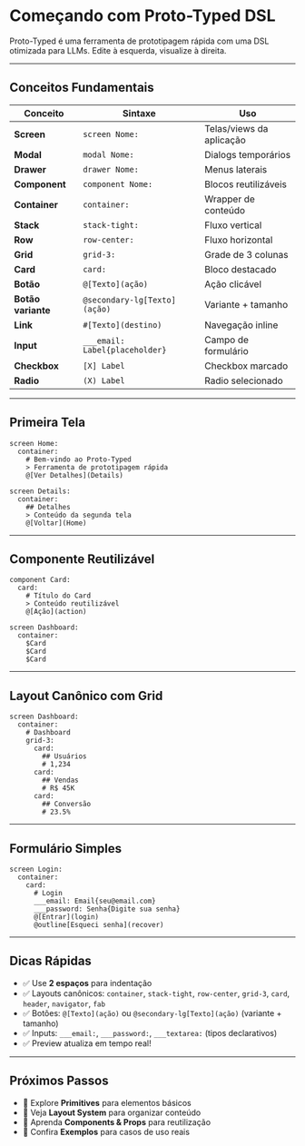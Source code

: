 
# Começando com Proto-Typed DSL


Proto-Typed é uma ferramenta de prototipagem rápida com uma DSL otimizada para LLMs. Edite à esquerda, visualize à direita.

---

## Conceitos Fundamentais

| Conceito      | Sintaxe                        | Uso                      |
|--------------|-------------------------------|--------------------------|
| **Screen**   | `screen Nome:`                | Telas/views da aplicação |
| **Modal**    | `modal Nome:`                 | Dialogs temporários      |
| **Drawer**   | `drawer Nome:`                | Menus laterais           |
| **Component**| `component Nome:`             | Blocos reutilizáveis     |
| **Container**| `container:`                  | Wrapper de conteúdo      |
| **Stack**    | `stack-tight:`                | Fluxo vertical           |
| **Row**      | `row-center:`                 | Fluxo horizontal         |
| **Grid**     | `grid-3:`                     | Grade de 3 colunas       |
| **Card**     | `card:`                       | Bloco destacado          |
| **Botão**    | `@[Texto](ação)`              | Ação clicável            |
| **Botão variante** | `@secondary-lg[Texto](ação)` | Variante + tamanho      |
| **Link**     | `#[Texto](destino)`           | Navegação inline         |
| **Input**    | `___email: Label{placeholder}`| Campo de formulário      |
| **Checkbox** | `[X] Label`                   | Checkbox marcado         |
| **Radio**    | `(X) Label`                   | Radio selecionado        |

---

## Primeira Tela

<DslExample title="Duas Telas" description="Navegação entre telas com botões">

```dsl
screen Home:
  container:
    # Bem-vindo ao Proto-Typed
    > Ferramenta de prototipagem rápida
    @[Ver Detalhes](Details)

screen Details:
  container:
    ## Detalhes
    > Conteúdo da segunda tela
    @[Voltar](Home)
```

</DslExample>

---

## Componente Reutilizável

<DslExample title="Componente" description="Declare uma vez, use em qualquer lugar">

```dsl
component Card:
  card:
    # Título do Card
    > Conteúdo reutilizável
    @[Ação](action)

screen Dashboard:
  container:
    $Card
    $Card
    $Card
```

</DslExample>

---

## Layout Canônico com Grid

<DslExample title="Grid de Cards" description="Organize elementos em grade">

```dsl
screen Dashboard:
  container:
    # Dashboard
    grid-3:
      card:
        ## Usuários
        # 1,234
      card:
        ## Vendas
        # R$ 45K
      card:
        ## Conversão
        # 23.5%
```

</DslExample>

---

## Formulário Simples

<DslExample title="Login" description="Inputs e botões">

```dsl
screen Login:
  container:
    card:
      # Login
      ___email: Email{seu@email.com}
      ___password: Senha{Digite sua senha}
      @[Entrar](login)
      @outline[Esqueci senha](recover)
```

</DslExample>

---

## Dicas Rápidas

- ✅ Use **2 espaços** para indentação
- ✅ Layouts canônicos: `container`, `stack-tight`, `row-center`, `grid-3`, `card`, `header`, `navigator`, `fab`
- ✅ Botões: `@[Texto](ação)` ou `@secondary-lg[Texto](ação)` (variante + tamanho)
- ✅ Inputs: `___email:`, `___password:`, `___textarea:` (tipos declarativos)
- ✅ Preview atualiza em tempo real!

---

## Próximos Passos

- 📖 Explore **Primitives** para elementos básicos
- 🎨 Veja **Layout System** para organizar conteúdo
- 🧩 Aprenda **Components & Props** para reutilização
- 🎯 Confira **Exemplos** para casos de uso reais
